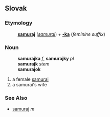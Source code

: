 ==Slovak==
===Etymology===
:'''[[samuraj#Slovak|samuraj]]''' (''[[samurai]]'') + '''[[-ka]]''' (''feminine suffix'')
===Noun===
:'''samurajka''' ''f'', '''samurajky''' ''pl''
:'''samurajk''' ''stem''
:'''samurajok''' ''{{genpl}}''
:{{decpat}} {{zena}}
# a female [[samurai]]
# a samurai's wife
===See Also===
* [[samuraj#Slovak|samuraj]] ''m''